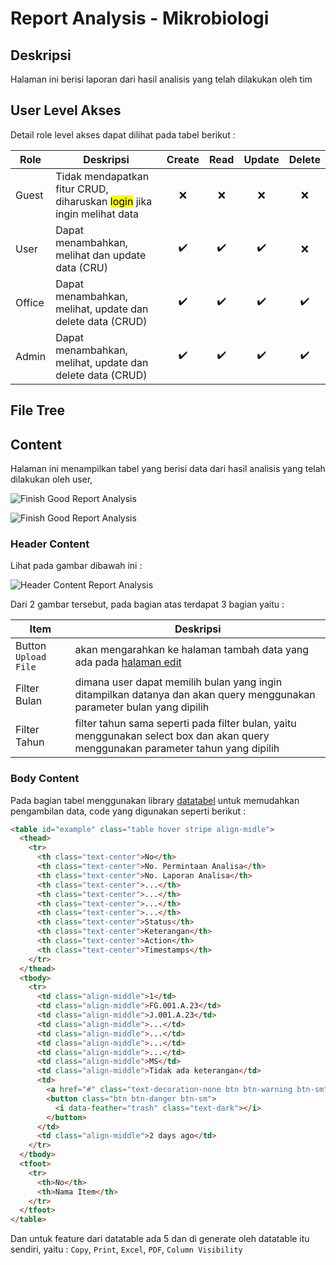 # Report Analysis - Mikrobiologi


## Deskripsi

Halaman ini berisi laporan dari hasil analisis yang telah dilakukan oleh tim

## User Level Akses

Detail role level akses dapat dilihat pada tabel berikut :

| Role   | Deskripsi                                                                           | Create | Read | Update | Delete |
| ------ | ----------------------------------------------------------------------------------- | :----: | :--: | :----: | :----: |
| Guest  | Tidak mendapatkan fitur CRUD, diharuskan <mark>login</mark> jika ingin melihat data |   ❌   |  ❌  |   ❌   |   ❌   |
| User   | Dapat menambahkan, melihat dan update data (CRU)                                    |   ✔️   |  ✔️  |   ✔️   |   ❌   |
| Office | Dapat menambahkan, melihat, update dan delete data (CRUD)                           |   ✔️   |  ✔️  |   ✔️   |   ✔️   |
| Admin  | Dapat menambahkan, melihat, update dan delete data (CRUD)                           |   ✔️   |  ✔️  |   ✔️   |   ✔️   |

## File Tree


<FileTree>
  <FileTree.Folder name="resource" defaultOpen>
    <FileTree.Folder name="views" defaultOpen>
      <FileTree.Folder name="front-view" defaultOpen>
        <FileTree.Folder name="pages" defaultOpen>
          <FileTree.Folder name="report-analysis" defaultOpen>
            <FileTree.File name="mikrobiologi.blade.php" />
          </FileTree.Folder>
        </FileTree.Folder>
      </FileTree.Folder>
    </FileTree.Folder>
  </FileTree.Folder>
</FileTree>

## Content

Halaman ini menampilkan tabel yang berisi data dari hasil analisis yang telah dilakukan oleh user,

![Finish Good Report Analysis](/front-view/report-analysis/finish-good-1.png)

![Finish Good Report Analysis](/front-view/report-analysis/finish-good-2.png)

### Header Content

Lihat pada gambar dibawah ini :

![Header Content Report Analysis](/front-view/report-analysis/header-content.png)

Dari 2 gambar tersebut, pada bagian atas terdapat 3 bagian yaitu :

| Item                 | Deskripsi                                                                                                                         |
| -------------------- | --------------------------------------------------------------------------------------------------------------------------------- |
| Button `Upload File` | akan mengarahkan ke halaman tambah data yang ada pada [halaman edit](../layout-rear-view)                                         |
| Filter Bulan         | dimana user dapat memilih bulan yang ingin ditampilkan datanya dan akan query menggunakan parameter bulan yang dipilih            |
| Filter Tahun         | filter tahun sama seperti pada filter bulan, yaitu menggunakan select box dan akan query menggunakan parameter tahun yang dipilih |

### Body Content

Pada bagian tabel menggunakan library [datatabel](https://datatables.net/) untuk memudahkan pengambilan data, code yang digunakan seperti berikut :

```html filename="resource/views/pages/report-analysis/finish-good.blade.php"
<table id="example" class="table hover stripe align-midle">
  <thead>
    <tr>
      <th class="text-center">No</th>
      <th class="text-center">No. Permintaan Analisa</th>
      <th class="text-center">No. Laporan Analisa</th>
      <th class="text-center">...</th>
      <th class="text-center">...</th>
      <th class="text-center">...</th>
      <th class="text-center">...</th>
      <th class="text-center">Status</th>
      <th class="text-center">Keterangan</th>
      <th class="text-center">Action</th>
      <th class="text-center">Timestamps</th>
    </tr>
  </thead>
  <tbody>
    <tr>
      <td class="align-middle">1</td>
      <td class="align-middle">FG.001.A.23</td>
      <td class="align-middle">J.001.A.23</td>
      <td class="align-middle">...</td>
      <td class="align-middle">...</td>
      <td class="align-middle">...</td>
      <td class="align-middle">...</td>
      <td class="align-middle">MS</td>
      <td class="align-middle">Tidak ada keterangan</td>
      <td>
        <a href="#" class="text-decoration-none btn btn-warning btn-sm"><i data-feather="edit" class="text-dark"></i></a>
        <button class="btn btn-danger btn-sm">
          <i data-feather="trash" class="text-dark"></i>
        </button>
      </td>
      <td class="align-middle">2 days ago</td>
    </tr>
  </tbody>
  <tfoot>
    <tr>
      <th>No</th>
      <th>Nama Item</th>
    </tr>
  </tfoot>
</table>
```

Dan untuk feature dari datatable ada 5 dan di generate oleh datatable itu sendiri, yaitu : `Copy`, `Print`, `Excel`, `PDF`, `Column Visibility`
